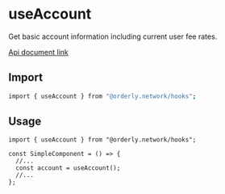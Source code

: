 
<Meta of={AccountStories} />

# useAccount

Get basic account information including current user fee rates.

[Api document link](https://dev-docs-api-v2.orderly.network/?javascript#restful-api-private-get-account-information)

## Import

```bash
import { useAccount } from "@orderly.network/hooks";
```

## Usage

```tsx
import { useAccount } from "@orderly.network/hooks";

const SimpleComponent = () => {
  //...
  const account = useAccount();
  //...
};
```

<Canvas of={AccountStories.Default} sourceState="shown" />
